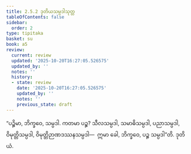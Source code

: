 ```yaml
---
title: 2.5.2 ဒုတိယသမ္ပဒါသုတ္တ
tableOfContents: false
sidebar:
  order: 2
type: tipitaka
basket: su
book: a5
review:
  current: review
  updated: '2025-10-20T16:27:05.526575'
  updated_by: ''
  notes: ''
  history:
  - state: review
    date: '2025-10-20T16:27:05.526575'
    updated_by: ''
    notes: ''
    previous_state: draft
---
```



<DynamicBreadcrumb />


<ReviewStatus review={frontmatter.review} showDetails={true} />

<HypothesisAnnotation frontmatter={frontmatter} />

<Division number="92" book="a5" e="ch" v="16" p="104">

<Paragraph number="575" book="a5">
“ပဉ္စိမာ, ဘိက္ခဝေ, သမ္ပဒါ. ကတမာ ပဉ္စ? သီလသမ္ပဒါ, သမာဓိသမ္ပဒါ, ပညာသမ္ပဒါ, ဝိမုတ္တိသမ္ပဒါ, ဝိမုတ္တိဉာဏဒဿနသမ္ပဒါ—  ဣမာ ခေါ, ဘိက္ခဝေ, ပဉ္စ သမ္ပဒါ”တိ.

</Paragraph>
</Division>

<Paragraph number="576" type="center" book="a5">
ဒုတိယံ.
</Paragraph>